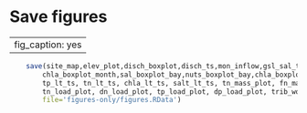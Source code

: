 # Save figures {#figures}

---
fig_caption: yes
---

```r
	save(site_map,elev_plot,disch_boxplot,disch_ts,mon_inflow,gsl_sal_ts,sal_boxplot_month,gsl_nuts_ts,nuts_boxplot_month,gsl_chl_ts,
		chla_boxplot_month,sal_boxplot_bay,nuts_boxplot_bay,chla_boxplot_bay,wq_map,bs_ts,sal_elev_plot,p_elev_plot,n_elev_plot, jvl_dn_comp,
		tp_lt_ts, tn_lt_ts, chla_lt_ts, salt_lt_ts, tn_mass_plot, fn_mass_plot, tp_mass_plot, fp_mass_plot, salt_mass_plot, chla_mass_plot, sal_boxplot_site,
		tn_load_plot, dn_load_plot, tp_load_plot, dp_load_plot, trib_wq_tp, trib_wq_tn, trib_wq_yr_tp, trib_wq_yr_tn,
		file='figures-only/figures.RData')
```

